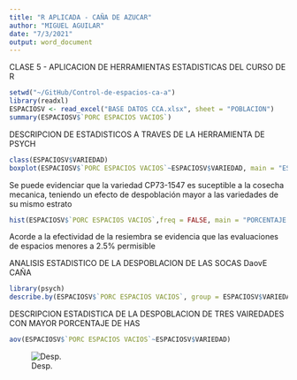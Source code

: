 ```yaml
---
title: "R APLICADA - CAÑA DE AZUCAR"
author: "MIGUEL AGUILAR"
date: "7/3/2021"
output: word_document
---
```

CLASE 5 - APLICACION DE HERRAMIENTAS ESTADISTICAS DEL CURSO DE R

```r
setwd("~/GitHub/Control-de-espacios-ca-a")
library(readxl)
ESPACIOSV <- read_excel("BASE DATOS CCA.xlsx", sheet = "POBLACION")
summary(ESPACIOSV$`PORC ESPACIOS VACIOS`)
```

DESCRIPCION DE ESTADISTICOS A TRAVES DE LA HERRAMIENTA DE PSYCH

```r
class(ESPACIOSV$VARIEDAD)
boxplot(ESPACIOSV$`PORC ESPACIOS VACIOS`~ESPACIOSV$VARIEDAD, main = "ESPACIOS POR VARIEDAD", ylab = "% ESPACIOS", xlab = "VARIEDAD")
```
Se puede evidenciar que la variedad CP73-1547 es suceptible a la cosecha mecanica, teniendo un efecto de despoblación mayor a las variedades de su mismo estrato


```r
hist(ESPACIOSV$`PORC ESPACIOS VACIOS`,freq = FALSE, main = "PORCENTAJE DE ESPACIOS", col = "blue", xlab = "GENERAL", ylab = "%" ) 
```
Acorde a la efectividad de la resiembra se evidencia que las evaluaciones de espacios menores a 2.5% permisible



ANALISIS ESTADISTICO DE LA DESPOBLACION DE LAS SOCAS DaovE CAÑA

```r
library(psych)
describe.by(ESPACIOSV$`PORC ESPACIOS VACIOS`, group = ESPACIOSV$VARIEDAD, digits = 2)
```

DESCRIPCION ESTADISTICA DE LA DESPOBLACION DE TRES VAIREDADES CON MAYOR PORCENTAJE DE HAS

```r
aov(ESPACIOSV$`PORC ESPACIOS VACIOS`~ESPACIOSV$VARIEDAD)
```
![Desp.]("~/GitHub/Control-de-espacios-ca-a")
